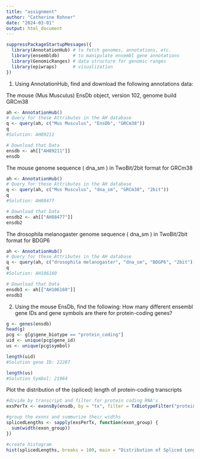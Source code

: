 ```yaml
---
title: "assignment"
author: "Catherine Rohner"
date: "2024-03-01"
output: html_document
---
```


```r
suppressPackageStartupMessages({
  library(AnnotationHub) # to fetch genomes, annotations, etc.
  library(ensembldb)     # to manipulate ensembl gene annotations
  library(GenomicRanges) # data structure for genomic ranges 
  library(epiwraps)      # visualization
})
```

1. Using AnnotationHub, find and download the following annotations data:

The mouse (Mus Musculus) EnsDb object, version 102, genome build GRCm38

```r
ah <- AnnotationHub()
# Query for these Attributes in the AH database
q <- query(ah, c("Mus Musculus", "EnsDb", "GRCm38"))
q
#Solution: AH89211

# Download that Data
ensdb <- ah[["AH89211"]]
ensdb
```

The mouse genome sequence ( dna_sm ) in TwoBit/2bit format for GRCm38

```r
ah <- AnnotationHub()
# Query for these Attributes in the AH database
q <- query(ah, c("Mus Musculus", "dna_sm", "GRCm38", "2bit"))
q
#Solution: AH88477

# Download that Data
ensdb2 <- ah[["AH88477"]]
ensdb2
```

The drosophila melanogaster genome sequence ( dna_sm ) in TwoBit/2bit format for BDGP6

```r
ah <- AnnotationHub()
# Query for these Attributes in the AH database
q <- query(ah, c("drosophila melanogaster", "dna_sm", "BDGP6", "2bit"))
q
#Solution: AH106160

# Download that Data
ensdb3 <- ah[["AH106160"]]
ensdb3
```

2. Using the mouse EnsDb, find the following:
How many different ensembl gene IDs and gene symbols are there for protein-coding genes?
```r
g <- genes(ensdb)
head(g)
pcg <- g[g$gene_biotype == "protein_coding"]
uid <- unique(pcg$gene_id)
us <- unique(pcg$symbol)

length(uid)
#Solution gene ID: 22287

length(us)
#Solution Symbol: 21964
```

Plot the distribution of the (spliced) length of protein-coding transcripts

```r
#divide by transcript and filter for protein coding RNA's
exsPerTx <- exonsBy(ensdb, by = "tx", filter = TxBiotypeFilter("protein_coding"))

#group the exons and summurize their widths
splicedLengths <- sapply(exsPerTx, function(exon_group) {
  sum(width(exon_group))
})

#create histogram
hist(splicedLengths, breaks = 100, main = "Distribution of Spliced Lengths of Protein-Coding Transcripts", xlab = "Spliced Length (bp)", xlim = c(0, 30000), ylim = c(0,40000))

```


